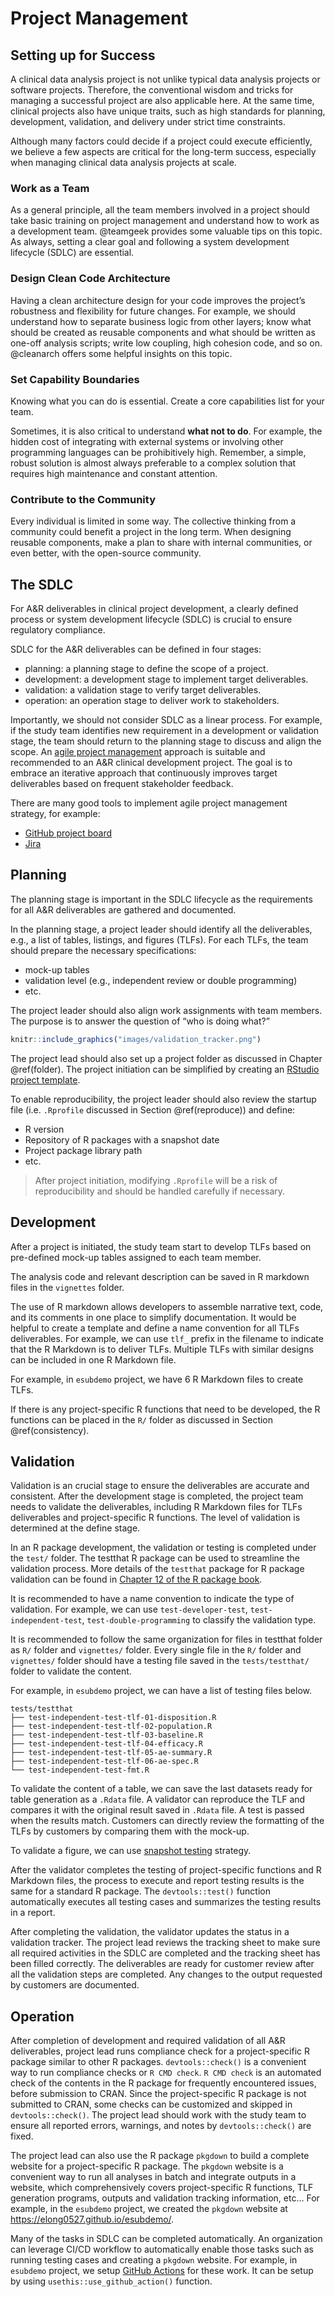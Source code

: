 # Project Management {#manage}

## Setting up for Success

A clinical data analysis project is not unlike typical data analysis projects or software projects. 
Therefore, the conventional wisdom and tricks for managing a successful project are also applicable here.
At the same time, clinical projects also have unique traits, such as high standards for planning, development, validation, and delivery under strict time constraints.

Although many factors could decide if a project could execute efficiently,
we believe a few aspects are critical for the long-term success,
especially when managing clinical data analysis projects at scale.

### Work as a Team

As a general principle, all the team members involved in a project
should take basic training on project management and understand how to work as
a development team. 
@teamgeek provides some valuable tips on this topic.
As always, setting a clear goal and following a system development lifecycle
(SDLC) are essential.

### Design Clean Code Architecture

Having a clean architecture design for your code improves the project's
robustness and flexibility for future changes. 
For example, we should understand how to separate business logic from other layers;
know what should be created as reusable components and what should be
written as one-off analysis scripts; write low coupling, high cohesion code,
and so on. 
@cleanarch offers some helpful insights on this topic.

### Set Capability Boundaries

Knowing what you can do is essential. 
Create a core capabilities list for your team.

Sometimes, it is also critical to understand **what not to do**.
For example, the hidden cost of integrating with external systems
or involving other programming languages can be prohibitively high.
Remember, a simple, robust solution is almost always preferable to
a complex solution that requires high maintenance and constant attention.

### Contribute to the Community

Every individual is limited in some way. 
The collective thinking from a community could benefit a project in the long term.
When designing reusable components, make a plan to share with
internal communities, or even better, with the open-source community.

## The SDLC

For A&R deliverables in clinical project development, 
a clearly defined process or system development lifecycle (SDLC) 
is crucial to ensure regulatory compliance. 

SDLC for the A&R deliverables can be defined in four stages: 

- planning: a planning stage to define the scope of a project.  
- development: a development stage to implement target deliverables. 
- validation: a validation stage to verify target deliverables. 
- operation: an operation stage to deliver work to stakeholders. 

Importantly, we should not consider SDLC as a linear process. 
For example, if the study team identifies new requirement in a development or validation stage, 
the team should return to the planning stage to discuss and align the scope. 
An [agile project management](https://www.atlassian.com/agile/project-management) approach is suitable 
and recommended to an A&R clinical development project.
The goal is to embrace an iterative approach that continuously improves target deliverables based on
frequent stakeholder feedback. 

There are many good tools to implement agile project management strategy, for example:

- [GitHub project board](https://docs.github.com/en/issues/organizing-your-work-with-project-boards/managing-project-boards/about-project-boards)
- [Jira](https://www.atlassian.com/software/jira)

## Planning 

The planning stage is important in the SDLC lifecycle 
as the requirements for all A&R deliverables are gathered and documented. 

In the planning stage, a project leader should identify all the deliverables, 
e.g., a list of tables, listings, and figures (TLFs). 
For each TLFs, the team should prepare the necessary specifications: 

- mock-up tables
- validation level (e.g., independent review or double programming)
- etc.

The project leader should also align work assignments with team members.
The purpose is to answer the question of "who is doing what?"

```r
knitr::include_graphics("images/validation_tracker.png")
```

The project lead should also set up a project folder as discussed in Chapter \@ref(folder).
The project initiation can be simplified by creating an 
[RStudio project template](https://rstudio.github.io/rstudio-extensions/rstudio_project_templates.html).  

To enable reproducibility, the project leader should also review the startup file 
(i.e. `.Rprofile` discussed in Section \@ref(reproduce)) and define:

- R version 
- Repository of R packages with a snapshot date 
- Project package library path 
- etc. 

> After project initiation, modifying `.Rprofile` will be a risk of reproducibility 
> and should be handled carefully if necessary. 

## Development 

After a project is initiated, the study team start to develop TLFs based on 
pre-defined mock-up tables assigned to each team member. 

The analysis code and relevant description can be saved in R markdown files 
in the `vignettes` folder. 

The use of R markdown allows developers to assemble narrative text, code, and its
comments in one place to simplify documentation. 
It would be helpful to create a template and define a name convention for all TLFs deliverables. 
For example, we can use `tlf_` prefix in the filename to indicate that the R Markdown is to deliver TLFs. 
Multiple TLFs with similar designs can be included in one R Markdown file. 

For example, in `esubdemo` project, we have 6 R Markdown files to create TLFs. 

If there is any project-specific R functions that need to be developed, 
the R functions can be placed in the `R/` folder as discussed in Section \@ref(consistency).

## Validation 

Validation is an crucial stage to ensure the deliverables are accurate and consistent. 
After the development stage is completed, the project team needs to validate the deliverables, including R Markdown
files for TLFs deliverables and project-specific R functions. 
The level of validation is determined at the define stage. 

In an R package development, the validation or testing is completed under the `test/` folder. 
The testthat R package can be used to streamline the validation process. 
More details of the `testthat` package for R package validation can be found in [Chapter 12 of the R package book](https://r-pkgs.org/tests.html). 

It is recommended to have a name convention to indicate the type of validation. 
For example, we can use `test-developer-test`, `test-independent-test`, `test-double-programming` 
to classify the validation type. 

It is recommended to follow the same organization
for files in testthat folder as `R/` folder and `vignettes/` folder. 
Every single file in the `R/` folder and `vignettes/` folder should have a testing file saved in 
the `tests/testthat/` folder to validate the content.

For example, in `esubdemo` project, we can have a list of testing files below. 

```
tests/testthat
├── test-independent-test-tlf-01-disposition.R
├── test-independent-test-tlf-02-population.R
├── test-independent-test-tlf-03-baseline.R
├── test-independent-test-tlf-04-efficacy.R
├── test-independent-test-tlf-05-ae-summary.R
├── test-independent-test-tlf-06-ae-spec.R
└── test-independent-test-fmt.R
```

To validate the content of a table, we can save the last datasets ready for table generation as a `.Rdata` file.
A validator can reproduce the TLF and compares it with the original result saved in `.Rdata` file. 
A test is passed when the results match. 
Customers can directly review the formatting of the TLFs by
customers by comparing them with the mock-up.

To validate a figure, we can use [snapshot testing](https://testthat.r-lib.org/articles/snapshotting.html) strategy.

After the validator completes the testing of project-specific functions and R Markdown files, 
the process to execute and report testing results is the same for a standard R package. 
The `devtools::test()` function automatically executes all testing cases and summarizes the testing results in a report. 

After completing the validation, the validator updates the status in a validation tracker. 
The project lead reviews the tracking sheet to make sure all required activities in the SDLC are completed and
the tracking sheet has been filled correctly. 
The deliverables are ready for customer review after all the validation steps are completed. 
Any changes to the output requested by customers are documented.

## Operation 

After completion of development and required validation of all A&R deliverables, project lead runs compliance check for a project-specific R package similar to other R packages. 
`devtools::check()` is a convenient way to run compliance checks or `R CMD check`. 
`R CMD check` is an automated check of the contents in the R package for frequently encountered issues, before submission to CRAN. 
Since the project-specific R package is not submitted to CRAN, some checks can be customized and skipped in `devtools::check()`. 
The project lead should work with the study team to ensure 
all reported errors, warnings, and notes by `devtools::check()` are fixed. 

The project lead can also use the R package `pkgdown` to build a complete website for a project-specific R package. 
The `pkgdown` website is a convenient way to run all analyses in batch and 
integrate outputs in a website, which comprehensively covers 
project-specific R functions, TLF generation programs, outputs and validation tracking information, etc... 
For example, in the `esubdemo` project, we created the `pkgdown` website at <https://elong0527.github.io/esubdemo/>.

Many of the tasks in SDLC can be completed automatically. 
An organization can leverage CI/CD workflow to automatically enable those tasks 
such as running testing cases and creating a `pkgdown` website. 
For example, in `esubdemo` project, we setup [GitHub Actions](https://github.com/elong0527/esubdemo/actions)
for these work.
It can be setup by using `usethis::use_github_action()` function.
